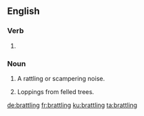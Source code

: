 ==English==

===Verb===
{{head|en|present participle}}

# {{present participle of|brattle|lang=en|nocat=1}}

===Noun===
{{en-noun}}

# A rattling or scampering noise.
# {{cx|in the plural|UK|East Anglia|Northamptonshire|lang=en}} Loppings from felled trees.

[[de:brattling]]
[[fr:brattling]]
[[ku:brattling]]
[[ta:brattling]]